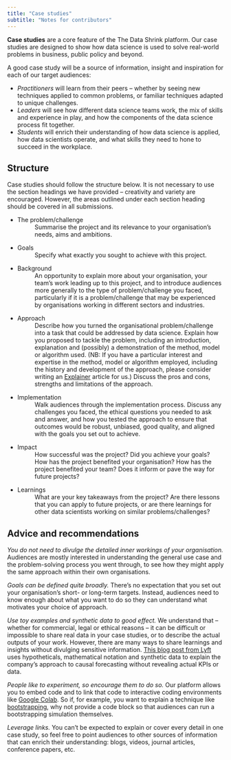 ```yaml
---
title: "Case studies"
subtitle: "Notes for contributors"
---
```

**Case studies** are a core feature of the The Data Shrink platform. Our case studies are designed to show how data science is used to solve real-world problems in business, public policy and beyond. 

A good case study will be a source of information, insight and inspiration for each of our target audiences: 

* *Practitioners* will learn from their peers -- whether by seeing new techniques applied to common problems, or familiar techniques adapted to unique challenges. 
* *Leaders* will see how different data science teams work, the mix of skills and experience in play, and how the components of the data science process fit together. 
* *Students* will enrich their understanding of how data science is applied, how data scientists operate, and what skills they need to hone to succeed in the workplace.    

## Structure
Case studies should follow the structure below. It is not necessary to use the section headings we have provided -- creativity and variety are encouraged. However, the areas outlined under each section heading should be covered in all submissions. 

* The problem/challenge 
  : Summarise the project and its relevance to your organisation’s needs, aims and ambitions. 

* Goals 
  : Specify what exactly you sought to achieve with this project. 

* Background 
  : An opportunity to explain more about your organisation, your team’s work leading up to this project, and to introduce audiences more generally to the type of problem/challenge you faced, particularly if it is a problem/challenge that may be experienced by organisations working in different sectors and industries.  

* Approach 
  : Describe how you turned the organisational problem/challenge into a task that could be addressed by data science. Explain how you proposed to tackle the problem, including an introduction, explanation and (possibly) a demonstration of the method, model or algorithm used. (NB: If you have a particular interest and expertise in the method, model or algorithm employed, including the history and development of the approach, please consider writing an [Explainer](explainers.qmd) article for us.) Discuss the pros and cons, strengths and limitations of the approach.  

* Implementation 
  : Walk audiences through the implementation process. Discuss any challenges you faced, the ethical questions you needed to ask and answer, and how you tested the approach to ensure that outcomes would be robust, unbiased, good quality, and aligned with the goals you set out to achieve. 

* Impact 
  : How successful was the project? Did you achieve your goals? How has the project benefited your organisation? How has the project benefited your team? Does it inform or pave the way for future projects? 

* Learnings 
  : What are your key takeaways from the project? Are there lessons that you can apply to future projects, or are there learnings for other data scientists working on similar problems/challenges? 

## Advice and recommendations 
*You do not need to divulge the detailed inner workings of your organisation.* Audiences are mostly interested in understanding the general use case and the problem-solving process you went through, to see how they might apply the same approach within their own organisations. 

*Goals can be defined quite broadly.* There’s no expectation that you set out your organisation’s short- or long-term targets. Instead, audiences need to know enough about what you want to do so they can understand what motivates your choice of approach. 

*Use toy examples and synthetic data to good effect.* We understand that -- whether for commercial, legal or ethical reasons -- it can be difficult or impossible to share real data in your case studies, or to describe the actual outputs of your work. However, there are many ways to share learnings and insights without divulging sensitive information. [This blog post from Lyft](https://eng.lyft.com/causal-forecasting-at-lyft-part-1-14cca6ff3d6d) uses hypotheticals, mathematical notation and synthetic data to explain the company’s approach to causal forecasting without revealing actual KPIs or data. 

*People like to experiment, so encourage them to do so.* Our platform allows you to embed code and to link that code to interactive coding environments like [Google Colab](https://colab.research.google.com/). So if, for example, you want to explain a technique like [bootstrapping](https://rss.onlinelibrary.wiley.com/doi/10.1111/j.1740-9713.2019.01225.x), why not provide a code block so that audiences can run a bootstrapping simulation themselves. 

*Leverage links.* You can’t be expected to explain or cover every detail in one case study, so feel free to point audiences to other sources of information that can enrich their understanding: blogs, videos, journal articles, conference papers, etc.  